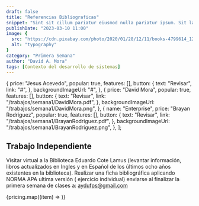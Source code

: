 ```yaml
---
draft: false
title: "Referencias Bibliograficas"
snippet: "Sint sit cillum pariatur eiusmod nulla pariatur ipsum. Sit laborum anim qui mollit tempor pariatur nisi minim dolor. Aliquip et adipisicing sit sit fugiat"
publishDate: "2023-03-10 11:00"
image: {
  src: "https://cdn.pixabay.com/photo/2020/01/28/12/11/books-4799614_1280.jpg",
  alt: "typography"
}
category: "Primera Semana"
author: "David A. Mora"
tags: [Contexto del desarrollo de sistemas]
---
```




  {
    price: "Jesus Acevedo",
    popular: true,
    features: [],
    button: {
      text: "Revisar",
      link: "#",
    },
    backgroundImageUrl: "#",
  },
  {
    price: "David Mora",
    popular: true,
    features: [],
    button: {
      text: "Revisar",
      link: "/trabajos/semana1/DavidMora.pdf",
    },
    backgroundImageUrl: "/trabajos/semana1/DavidMora.png",
  },
  {
    name: "Enterprise",
    price: "Brayan Rodriguez",
    popular: true,
    features: [],
    button: {
      text: "Revisar",
      link: "/trabajos/semana1/BrayanRodriguez.pdf",
    },
    backgroundImageUrl: "/trabajos/semana1/BrayanRodriguez.png",
  },
];

## <a name="Headings"></a>Trabajo Independiente

Visitar virtual a la Biblioteca Eduardo Cote Lamus (levantar información, libros actualizados en Ingles y en Español de los últimos ocho años existentes en la biblioteca). Realizar una ficha bibliográfica aplicando NORMA APA ultima versión ( ejercicio individual) enviarse al finalizar la primera semana de clases  a: aydufps@gmail.com

<div class="grid md:grid-cols-3 gap-10 mx-auto max-w-screen-lg mt-12">
    {pricing.map((item) => <Pricing users={item} />)}
</div>
